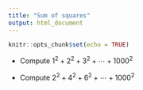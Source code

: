 ```yaml
---
title: "Sum of squares"
output: html_document
---
```


```r
knitr::opts_chunk$set(echo = TRUE)
```

- Compute $1^2 + 2^2 + 3^2 + \cdots + 1000^2$

- Compute $2^2 + 4^2 + 6^2 + \cdots + 1000^2$

